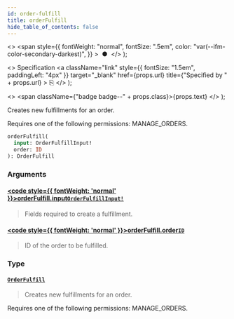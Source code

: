```yaml
---
id: order-fulfill
title: orderFulfill
hide_table_of_contents: false
---
```


  <>
    <span
      style={{
        fontWeight: "normal",
        fontSize: ".5em",
        color: "var(--ifm-color-secondary-darkest)",
      }}
    >
      &nbsp;●&nbsp;
    </span>
  </>
);

  <>
    Specification
    <a
      className="link"
      style={{ fontSize: "1.5em", paddingLeft: "4px" }}
      target="\_blank"
      href={props.url}
      title={"Specified by " + props.url}
    >
      ⎘
    </a>
  </>
);

  <>
    <span className={"badge badge--" + props.class}>{props.text}</span>
  </>
);

Creates new fulfillments for an order.

Requires one of the following permissions: MANAGE_ORDERS.

```graphql
orderFulfill(
  input: OrderFulfillInput!
  order: ID
): OrderFulfill
```

### Arguments

#### [<code style={{ fontWeight: 'normal' }}>orderFulfill.<b>input</b></code>](#)<Bullet />[`OrderFulfillInput!`](../../api-reference/inputs/order-fulfill-input) <Badge class="secondary" text="non-null"/> <Badge class="secondary" text="input"/>

> Fields required to create a fulfillment.

#### [<code style={{ fontWeight: 'normal' }}>orderFulfill.<b>order</b></code>](#)<Bullet />[`ID`](../../api-reference/scalars/id) <Badge class="secondary" text="scalar"/>

> ID of the order to be fulfilled.

### Type

#### [`OrderFulfill`](../../api-reference/objects/order-fulfill) <Badge class="secondary" text="object"/>

> Creates new fulfillments for an order.

Requires one of the following permissions: MANAGE_ORDERS.

>

